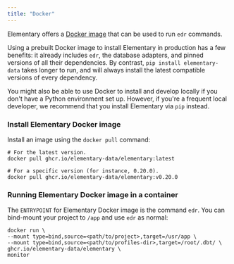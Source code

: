 ```yaml
---
title: "Docker"
---
```


Elementary offers a [Docker image](https://github.com/elementary-data/elementary/pkgs/container/elementary) that can be
used to run `edr` commands.

Using a prebuilt Docker image to install Elementary in production has a few benefits: it already includes `edr`, the
database adapters, and pinned versions of all their dependencies. By contrast, `pip install elementary-data`
takes longer to run, and will always install the latest compatible versions of every dependency.

You might also be able to use Docker to install and develop locally if you don't have a Python environment set up.
However, if you're a frequent local developer, we recommend that you install Elementary via `pip` instead.

### Install Elementary Docker image

Install an image using the `docker pull` command:

```shell
# For the latest version.
docker pull ghcr.io/elementary-data/elementary:latest

# For a specific version (for instance, 0.20.0).
docker pull ghcr.io/elementary-data/elementary:v0.20.0
```

### Running Elementary Docker image in a container

The `ENTRYPOINT` for Elementary Docker image is the command `edr`.
You can bind-mount your project to `/app` and use `edr` as normal:

```shell
docker run \
--mount type=bind,source=<path/to/project>,target=/usr/app \
--mount type=bind,source=<path/to/profiles-dir>,target=/root/.dbt/ \
ghcr.io/elementary-data/elementary \
monitor
```
